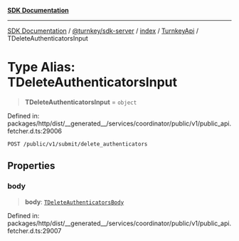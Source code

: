 [**SDK Documentation**](../../../../../../README.mdx)

***

[SDK Documentation](../../../../../../packages.mdx) / [@turnkey/sdk-server](../../../../README.mdx) / [index](../../../README.mdx) / [TurnkeyApi](../README.mdx) / TDeleteAuthenticatorsInput

# Type Alias: TDeleteAuthenticatorsInput

> **TDeleteAuthenticatorsInput** = `object`

Defined in: packages/http/dist/\_\_generated\_\_/services/coordinator/public/v1/public\_api.fetcher.d.ts:29006

`POST /public/v1/submit/delete_authenticators`

## Properties

### body

> **body**: [`TDeleteAuthenticatorsBody`](TDeleteAuthenticatorsBody.mdx)

Defined in: packages/http/dist/\_\_generated\_\_/services/coordinator/public/v1/public\_api.fetcher.d.ts:29007
